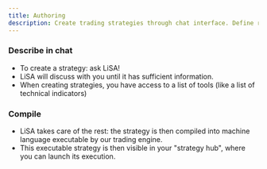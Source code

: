 ```yaml
---
title: Authoring
description: Create trading strategies through chat interface. Define rules, conditions, and execution parameters for automated trading.
---
```


### Describe in chat
- To create a strategy: ask LiSA!
- LiSA will discuss with you until it has sufficient information.
- When creating strategies, you have access to a list of tools (like a list of technical indicators)

### Compile
- LiSA takes care of the rest: the strategy is then compiled into machine language executable by our trading engine.
- This executable strategy is then visible in your "strategy hub", where you can launch its execution.